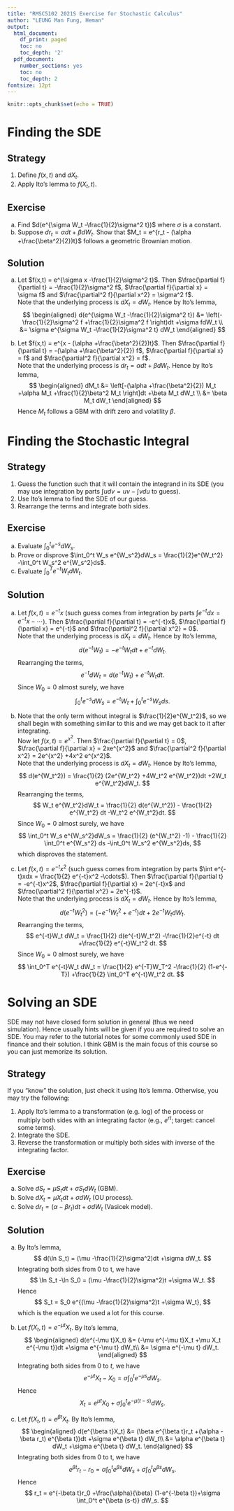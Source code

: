 ```yaml
---
title: "RMSC5102 2021S Exercise for Stochastic Calculus"
author: "LEUNG Man Fung, Heman"
output:
  html_document:
    df_print: paged
    toc: no
    toc_depth: '2'
  pdf_document:
    number_sections: yes
    toc: no
    toc_depth: 2
fontsize: 12pt
---
```


```r
knitr::opts_chunk$set(echo = TRUE)
```

# Finding the SDE
## Strategy
1) Define $f(x,t)$ and $dX_t$.  
2) Apply Ito's lemma to $f(X_t,t)$.


## Exercise
a) Find $d(e^{\sigma W_t -\frac{1}{2}\sigma^2 t})$ where $\sigma$ is a constant.  
b) Suppose $dr_t = \alpha dt +\beta dW_t$. Show that $M_t = e^{r_t - (\alpha +\frac{\beta^2}{2})t}$ follows a geometric Brownian motion.

## Solution
a) Let $f(x,t) = e^{\sigma x -\frac{1}{2}\sigma^2 t}$. Then $\frac{\partial f}{\partial t} = -\frac{1}{2}\sigma^2 f$, $\frac{\partial f}{\partial x} = \sigma f$ and $\frac{\partial^2 f}{\partial x^2} = \sigma^2 f$.  
Note that the underlying process is $dX_t = dW_t$. Hence by Ito's lemma,
$$
\begin{aligned}
d(e^{\sigma W_t -\frac{1}{2}\sigma^2 t}) &= \left(-\frac{1}{2}\sigma^2 f +\frac{1}{2}\sigma^2 f  \right)dt +\sigma fdW_t \\
&= \sigma e^{\sigma W_t -\frac{1}{2}\sigma^2 t} dW_t
\end{aligned}
$$

b) Let $f(x,t) = e^{x - (\alpha +\frac{\beta^2}{2})t}$. Then $\frac{\partial f}{\partial t} = -(\alpha +\frac{\beta^2}{2}) f$, $\frac{\partial f}{\partial x} = f$ and $\frac{\partial^2 f}{\partial x^2} = f$.  
Note that the underlying process is $dr_t = \alpha dt +\beta dW_t$. Hence by Ito's lemma,
$$
\begin{aligned}
dM_t &= \left[-(\alpha +\frac{\beta^2}{2}) M_t +\alpha M_t +\frac{1}{2}\beta^2 M_t  \right]dt +\beta M_t dW_t \\
&= \beta M_t dW_t
\end{aligned}
$$
Hence $M_t$ follows a GBM with drift zero and volatility $\beta$.

# Finding the Stochastic Integral
## Strategy
1) Guess the function such that it will contain the integrand in its SDE (you may use integration by parts $\int udv = uv - \int vdu$ to guess).  
2) Use Ito's lemma to find the SDE of our guess.  
3) Rearrange the terms and integrate both sides.  

## Exercise
a) Evaluate $\int_0^t e^{-s}dW_s$.  
b) Prove or disprove $\int_0^t W_s e^{W_s^2}dW_s = \frac{1}{2}e^{W_t^2} -\int_0^t W_s^2 e^{W_s^2}ds$.  
c) Evaluate $\int_0^T e^{-t}W_t dW_t$.  

## Solution
a) Let $f(x,t) = e^{-t}x$ (such guess comes from integration by parts $\int e^{-t}dx = e^{-t}x -\cdots$). Then $\frac{\partial f}{\partial t} = -e^{-t}x$, $\frac{\partial f}{\partial x} = e^{-t}$ and $\frac{\partial^2 f}{\partial x^2} = 0$.  
Note that the underlying process is $dX_t = dW_t$. Hence by Ito's lemma,
$$
d(e^{-t}W_t) = -e^{-t}W_t dt +e^{-t}dW_t.
$$
Rearranging the terms,
$$
e^{-t}dW_t = d(e^{-t}W_t) +e^{-t}W_t dt.
$$
Since $W_0=0$ almost surely, we have
$$
\int_0^t e^{-s}dW_s = e^{-t}W_t +\int_0^t e^{-s}W_s ds.
$$

b) Note that the only term without integral is $\frac{1}{2}e^{W_t^2}$, so we shall begin with something similar to this and we may get back to it after integrating.  
Now let $f(x,t) = e^{x^2}$. Then $\frac{\partial f}{\partial t} = 0$, $\frac{\partial f}{\partial x} = 2xe^{x^2}$ and $\frac{\partial^2 f}{\partial x^2} = 2e^{x^2} +4x^2 e^{x^2}$.  
Note that the underlying process is $dX_t = dW_t$. Hence by Ito's lemma,
$$
d(e^{W_t^2}) = \frac{1}{2} (2e^{W_t^2} +4W_t^2 e^{W_t^2})dt +2W_t e^{W_t^2}dW_t.
$$
Rearranging the terms,
$$
W_t e^{W_t^2}dW_t = \frac{1}{2} d(e^{W_t^2}) - \frac{1}{2} e^{W_t^2} dt -W_t^2 e^{W_t^2}dt.
$$
Since $W_0=0$ almost surely, we have
$$
\int_0^t W_s e^{W_s^2}dW_s = \frac{1}{2} (e^{W_t^2} -1) - \frac{1}{2} \int_0^t e^{W_s^2} ds -\int_0^t W_s^2 e^{W_s^2}ds,
$$
which disproves the statement.

c) Let $f(x,t) = e^{-t}x^2$ (such guess comes from integration by parts $\int e^{-t}xdx = \frac{1}{2} e^{-t}x^2 -\cdots$). Then $\frac{\partial f}{\partial t} = -e^{-t}x^2$, $\frac{\partial f}{\partial x} = 2e^{-t}x$ and $\frac{\partial^2 f}{\partial x^2} = 2e^{-t}$.  
Note that the underlying process is $dX_t = dW_t$. Hence by Ito's lemma,
$$
d(e^{-t}W_t^2) = (-e^{-t}W_t^2 +e^{-t}) dt +2e^{-t}W_t dW_t.
$$
Rearranging the terms,
$$
e^{-t}W_t dW_t = \frac{1}{2} d(e^{-t}W_t^2) -\frac{1}{2}e^{-t} dt +\frac{1}{2} e^{-t}W_t^2 dt.
$$
Since $W_0=0$ almost surely, we have
$$
\int_0^T e^{-t}W_t dW_t = \frac{1}{2} e^{-T}W_T^2 -\frac{1}{2} (1-e^{-T}) +\frac{1}{2} \int_0^T e^{-t}W_t^2 dt.
$$

# Solving an SDE
SDE may not have closed form solution in general (thus we need simulation). Hence usually hints will be given if you are required to solve an SDE. You may refer to the tutorial notes for some commonly used SDE in finance and their solution. I think GBM is the main focus of this course so you can just memorize its solution.  

## Strategy
If you "know" the solution, just check it using Ito's lemma. Otherwise, you may try the following:  

1) Apply Ito's lemma to a transformation (e.g. log) of the process or multiply both sides with an integrating factor (e.g., $e^{rt}$; target: cancel some terms).  
2) Integrate the SDE.  
3) Reverse the transformation or multiply both sides with inverse of the integrating factor.

## Exercise
a) Solve $dS_t = \mu S_tdt +\sigma S_t dW_t$ (GBM).  
b) Solve $dX_t = \mu X_tdt +\sigma dW_t$ (OU process).  
c) Solve $dr_t = (\alpha -\beta r_t)dt +\sigma dW_t$ (Vasicek model).

## Solution
a) By Ito's lemma,
$$
d(\ln S_t) = (\mu -\frac{1}{2}\sigma^2)dt +\sigma dW_t.
$$
Integrating both sides from 0 to t, we have
$$
\ln S_t -\ln S_0 = (\mu -\frac{1}{2}\sigma^2)t +\sigma W_t.
$$
Hence
$$
S_t = S_0 e^{(\mu -\frac{1}{2}\sigma^2)t +\sigma W_t},
$$
which is the equation we used a lot for this course.

b) Let $f(X_t,t) = e^{-\mu t}X_t$. By Ito's lemma,
$$
\begin{aligned}
d(e^{-\mu t}X_t) &= (-\mu e^{-\mu t}X_t +\mu X_t e^{-\mu t})dt +\sigma e^{-\mu t} dW_t\\
&= \sigma e^{-\mu t} dW_t.
\end{aligned}
$$
Integrating both sides from 0 to $t$, we have
$$
e^{-\mu t}X_t - X_0 = \sigma \int_0^t e^{-\mu s} dW_s.
$$
Hence
$$
X_t = e^{\mu t}X_0 +\sigma \int_0^t e^{-\mu (t-s)} dW_s.
$$

c) Let $f(X_t,t) = e^{\beta t}X_t$. By Ito's lemma,
$$
\begin{aligned}
d(e^{\beta t}X_t) &= (\beta e^{\beta t}r_t +(\alpha -\beta r_t) e^{\beta t})dt +\sigma e^{\beta t} dW_t\\
&= \alpha e^{\beta t} dW_t +\sigma e^{\beta t} dW_t.
\end{aligned}
$$
Integrating both sides from 0 to t, we have
$$
e^{\beta t}r_t - r_0 = \alpha \int_0^t e^{\beta s} dW_s +\sigma \int_0^t e^{\beta s} dW_s.
$$
Hence
$$
r_t = e^{-\beta t}r_0 +\frac{\alpha}{\beta} (1-e^{-\beta t})+\sigma \int_0^t e^{\beta (s-t)} dW_s.
$$